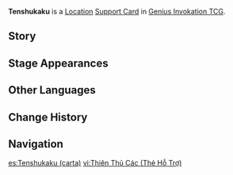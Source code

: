 {{About|the [[Genius Invokation TCG]] Support Card|the [[Location]]|Tenshukaku}}
{{Genius Invokation TCG Infobox
|title     = Tenshukaku
|id        = 321007
|image     = Tenshukaku Support Card.png
|type      = Support Card
|group     = Location
|effect    = '''When the Action Phase begins:''' If you have 5 different kinds of Elemental Die, create 1 {{TCG Icon|Omni Dice|notext=1}} '''Omni Element'''.
|matching  = 2
|source1   = {{Sold By}}
}}
'''Tenshukaku''' is a [[Location Card|Location]] [[Support Card]] in [[Genius Invokation TCG]].

==Story==
{{Description|"What matters is that I tread the path of eternity on my people's behalf."|title=Omnipresence Over Mortals}}

==Stage Appearances==
{{Genius Invokation TCG Stage Appearances}}

==Other Languages==
{{Other Languages|Tenshukaku}}

==Change History==
{{Change History|3.7}}

==Navigation==
{{Genius Invokation TCG Navbox|Support Card Obtainable}}

[[es:Tenshukaku (carta)]]
[[vi:Thiên Thủ Các (Thẻ Hỗ Trợ)]]